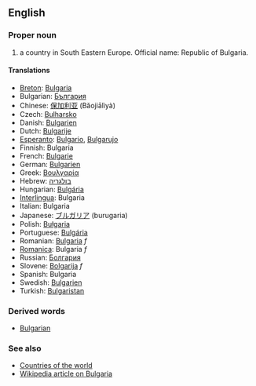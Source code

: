 ==English==

===Proper noun===

# a country in South Eastern Europe. Official name: Republic of Bulgaria.

====Translations====
*[[Breton]]: [[Bulgaria]]
*Bulgarian: [[България]]
*Chinese: [[保加利亚]] (Bǎojiālìyà)
*Czech: [[Bulharsko]]
*Danish: [[Bulgarien]]
*Dutch: [[Bulgarije]]
*[[Esperanto]]: [[Bulgario]], [[Bulgarujo]]
*Finnish: Bulgaria
*French: [[Bulgarie]]
*German: [[Bulgarien]]
*Greek: [[Βουλγαρία]]
*Hebrew: [[בולגריה]]
*Hungarian: [[Bulgária]]
*[[Interlingua]]: Bulgaria
*Italian: Bulgaria
*Japanese: [[ブルガリア]] (burugaria)
*Polish: [[Bułgaria]]
*Portuguese: [[Bulgária]]
*Romanian: [[Bulgaria]] ''f''
*[[Romanica]]: Bulgaria ''f''
*Russian: [[Болгария]]
*Slovene: [[Bolgarija]] ''f''
*Spanish: Bulgaria
*Swedish: [[Bulgarien]]
*Turkish: [[Bulgaristan]]

===Derived words===

*[[Bulgarian]]

===See also===
*[[Countries of the world]]
*[[w:Bulgaria|Wikipedia article on Bulgaria]]